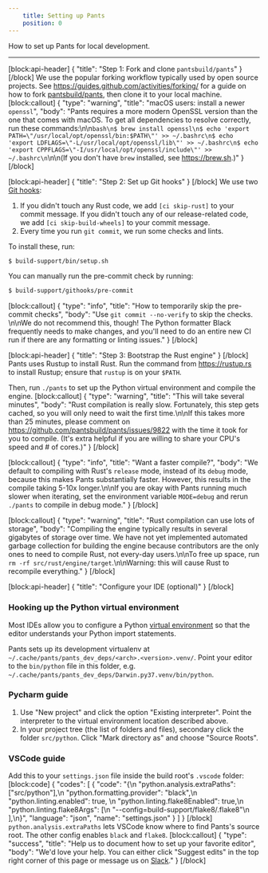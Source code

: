 ```yaml
---
    title: Setting up Pants
    position: 0
---
```


How to set up Pants for local development.

---

[block:api-header]
{
"title": "Step 1: Fork and clone `pantsbuild/pants`"
}
[/block]
We use the popular forking workflow typically used by open source projects. See https://guides.github.com/activities/forking/ for a guide on how to fork [pantsbuild/pants](https://github.com/pantsbuild/pants), then clone it to your local machine.
[block:callout]
{
"type": "warning",
"title": "macOS users: install a newer `openssl`",
"body": "Pants requires a more modern OpenSSL version than the one that comes with macOS. To get all dependencies to resolve correctly, run these commands:\n\n`bash\n$ brew install openssl\n$ echo 'export PATH=\"/usr/local/opt/openssl/bin:$PATH\"' >> ~/.bashrc\n$ echo 'export LDFLAGS=\"-L/usr/local/opt/openssl/lib\"' >> ~/.bashrc\n$ echo 'export CPPFLAGS=\"-I/usr/local/opt/openssl/include\"' >> ~/.bashrc\n`\n\n(If you don't have `brew` installed, see https://brew.sh.)"
}
[/block]

[block:api-header]
{
"title": "Step 2: Set up Git hooks"
}
[/block]
We use two [Git hooks](https://git-scm.com/book/en/v2/Customizing-Git-Git-Hooks):

1. If you didn't touch any Rust code, we add `[ci skip-rust]` to your commit message. If you didn't touch any of our release-related code, we add `[ci skip-build-wheels]` to your commit message.
2. Every time you run `git commit`, we run some checks and lints.

To install these, run:

```bash
$ build-support/bin/setup.sh
```

You can manually run the pre-commit check by running:

```bash
$ build-support/githooks/pre-commit
```

[block:callout]
{
"type": "info",
"title": "How to temporarily skip the pre-commit checks",
"body": "Use `git commit --no-verify` to skip the checks. \n\nWe do not recommend this, though! The Python formatter Black frequently needs to make changes, and you'll need to do an entire new CI run if there are any formatting or linting issues."
}
[/block]

[block:api-header]
{
"title": "Step 3: Bootstrap the Rust engine"
}
[/block]
Pants uses Rustup to install Rust. Run the command from https://rustup.rs to install Rustup; ensure that `rustup` is on your `$PATH`.

Then, run `./pants` to set up the Python virtual environment and compile the engine.
[block:callout]
{
"type": "warning",
"title": "This will take several minutes",
"body": "Rust compilation is really slow. Fortunately, this step gets cached, so you will only need to wait the first time.\n\nIf this takes more than 25 minutes, please comment on https://github.com/pantsbuild/pants/issues/9822 with the time it took for you to compile. (It's extra helpful if you are willing to share your CPU's speed and # of cores.)"
}
[/block]

[block:callout]
{
"type": "info",
"title": "Want a faster compile?",
"body": "We default to compiling with Rust's `release` mode, instead of its `debug` mode, because this makes Pants substantially faster. However, this results in the compile taking 5-10x longer.\n\nIf you are okay with Pants running much slower when iterating, set the environment variable `MODE=debug` and rerun `./pants` to compile in debug mode."
}
[/block]

[block:callout]
{
"type": "warning",
"title": "Rust compilation can use lots of storage",
"body": "Compiling the engine typically results in several gigabytes of storage over time. We have not yet implemented automated garbage collection for building the engine because contributors are the only ones to need to compile Rust, not every-day users.\n\nTo free up space, run `rm -rf src/rust/engine/target`.\n\nWarning: this will cause Rust to recompile everything."
}
[/block]

[block:api-header]
{
"title": "Configure your IDE (optional)"
}
[/block]

### Hooking up the Python virtual environment

Most IDEs allow you to configure a Python [virtual environment](https://docs.python.org/3/tutorial/venv.html) so that the editor understands your Python import statements.

Pants sets up its development virtualenv at `~/.cache/pants/pants_dev_deps/<arch>.<version>.venv/`. Point your editor to the `bin/python` file in this folder, e.g. `~/.cache/pants/pants_dev_deps/Darwin.py37.venv/bin/python`.

### Pycharm guide

1. Use "New project" and click the option "Existing interpreter". Point the interpreter to the virtual environment location described above.
2. In your project tree (the list of folders and files), secondary click the folder `src/python`. Click "Mark directory as" and choose "Source Roots".

### VSCode guide

Add this to your `settings.json` file inside the build root's `.vscode` folder:
[block:code]
{
"codes": [
{
"code": "{\n \"python.analysis.extraPaths\": [\"src/python\"],\n \"python.formatting.provider\": \"black\",\n \"python.linting.enabled\": true, \n \"python.linting.flake8Enabled\": true,\n \"python.linting.flake8Args\": [\n \"--config=build-support/flake8/.flake8\"\n ],\n}",
"language": "json",
"name": "settings.json"
}
]
}
[/block]
`python.analysis.extraPaths` lets VSCode know where to find Pants's source root. The other config enables `black` and `flake8`.
[block:callout]
{
"type": "success",
"title": "Help us to document how to set up your favorite editor",
"body": "We'd love your help. You can either click \"Suggest edits\" in the top right corner of this page or message us on [Slack](/community/members)."
}
[/block]
